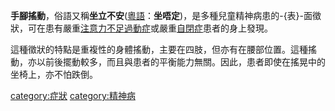 {{Unreferenced|time=2019-03-30T11:53:35+00:00}}
{{Medical}}
'''手腳搖動'''，俗語又稱'''坐立不安'''([[粵語|粵語]]：'''坐唔定''')，是多種兒童精神病患的-{表}-面徵狀，可在患有嚴重[[注意力不足過動症|注意力不足過動症]]或嚴重[[自閉症|自閉症]]患者的身上發現。

這種徵狀的特點是重複性的身體搖動，主要在四肢，但亦有在腰部位置。這種搖動，亦以前後擺動較多，而且與患者的平衡能力無關。因此，患者即使在搖晃中的坐椅上，亦不怕跌倒。{{Fact|time=2007-07-16T11:03:45Z}}

[[category:症狀|category:症狀]]
[[category:精神病|category:精神病]]
{{med-stub}}